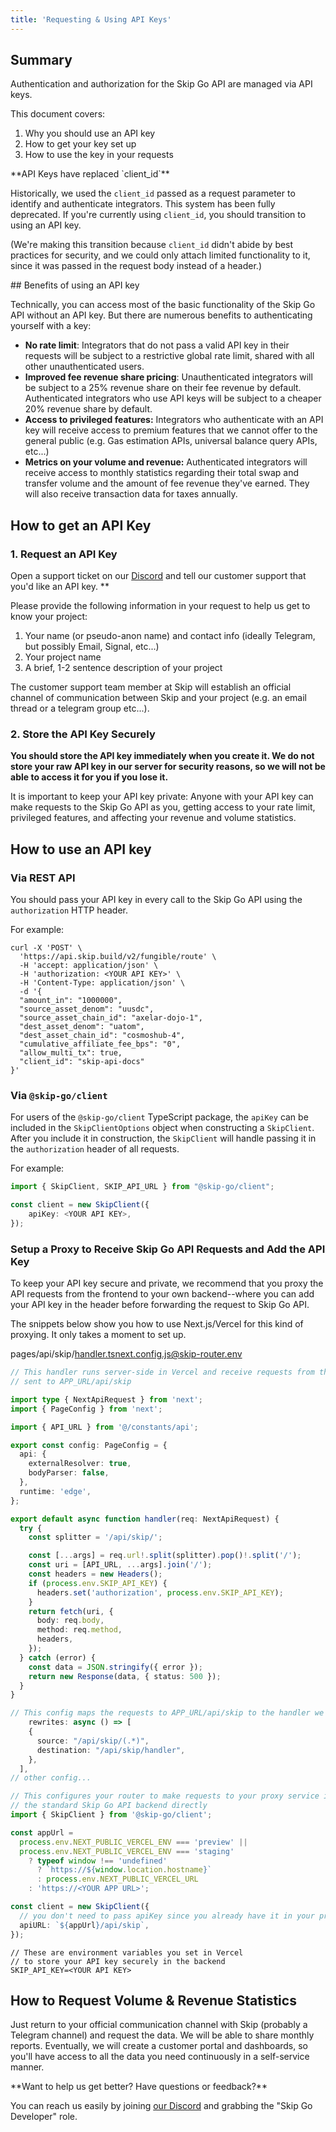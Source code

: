 ```yaml
---
title: 'Requesting & Using API Keys'
---
```


## Summary

Authentication and authorization for the Skip Go API are managed via API keys.

This document covers:

1. Why you should use an API key
2. How to get your key set up
3. How to use the key in your requests

 <Note>
 **API Keys have replaced `client_id`**

Historically, we used the `client_id` passed as a request parameter to identify and authenticate integrators. This system has been fully deprecated. If you're currently using `client_id`, you should transition to using an API key.

(We're making this transition because `client_id` didn't abide by best practices for security, and we could only attach limited functionality to it, since it was passed in the request body instead of a header.)

</Note>
## Benefits of using an API key

Technically, you can access most of the basic functionality of the Skip Go API without an API key. But there are numerous benefits to authenticating yourself with a key:

- **No rate limit**: Integrators that do not pass a valid API key in their requests will be subject to a restrictive global rate limit, shared with all other unauthenticated users.
- **Improved fee revenue share pricing**: Unauthenticated integrators will be subject to a 25% revenue share on their fee revenue by default. Authenticated integrators who use API keys will be subject to a cheaper 20% revenue share by default.
- **Access to privileged features:** Integrators who authenticate with an API key will receive access to premium features that we cannot offer to the general public (e.g. Gas estimation APIs, universal balance query APIs, etc...)
- **Metrics on your volume and revenue:** Authenticated integrators will receive access to monthly statistics regarding their total swap and transfer volume and the amount of fee revenue they've earned. They will also receive transaction data for taxes annually.

## How to get an API Key

### 1\. Request an API Key

Open a support ticket on our [Discord](https://skip.build/discord) and tell our customer support that you'd like an API key. \*\*

Please provide the following information in your request to help us get to know your project:

1. Your name (or pseudo-anon name) and contact info (ideally Telegram, but possibly Email, Signal, etc...)
2. Your project name
3. A brief, 1-2 sentence description of your project

The customer support team member at Skip will establish an official channel of communication between Skip and your project (e.g. an email thread or a telegram group etc...).

### 2\. Store the API Key Securely

**You should store the API key immediately when you create it. We do not store your raw API key in our server for security reasons, so we will not be able to access it for you if you lose it.**

It is important to keep your API key private: Anyone with your API key can make requests to the Skip Go API as you, getting access to your rate limit, privileged features, and affecting your revenue and volume statistics.

## How to use an API key

### Via REST API

You should pass your API key in every call to the Skip Go API using the `authorization` HTTP header.

For example:

```
curl -X 'POST' \
  'https://api.skip.build/v2/fungible/route' \
  -H 'accept: application/json' \
  -H 'authorization: <YOUR API KEY>' \
  -H 'Content-Type: application/json' \
  -d '{
  "amount_in": "1000000",
  "source_asset_denom": "uusdc",
  "source_asset_chain_id": "axelar-dojo-1",
  "dest_asset_denom": "uatom",
  "dest_asset_chain_id": "cosmoshub-4",
  "cumulative_affiliate_fee_bps": "0",
  "allow_multi_tx": true,
  "client_id": "skip-api-docs"
}'

```

### Via `@skip-go/client`

For users of the `@skip-go/client` TypeScript package, the `apiKey` can be included in the `SkipClientOptions` object when constructing a `SkipClient`. After you include it in construction, the `SkipClient` will handle passing it in the `authorization` header of all requests.

For example:

```typescript
import { SkipClient, SKIP_API_URL } from "@skip-go/client";

const client = new SkipClient({
	apiKey: <YOUR API KEY>,
});
```

### Setup a Proxy to Receive Skip Go API Requests and Add the API Key

To keep your API key secure and private, we recommend that you proxy the API requests from the frontend to your own backend--where you can add your API key in the header before forwarding the request to Skip Go API.

The snippets below show you how to use Next.js/Vercel for this kind of proxying. It only takes a moment to set up.

pages/api/skip/handler.tsnext.config.js@skip-router.env

```typescript
// This handler runs server-side in Vercel and receive requests from the frontend
// sent to APP_URL/api/skip

import type { NextApiRequest } from 'next';
import { PageConfig } from 'next';

import { API_URL } from '@/constants/api';

export const config: PageConfig = {
  api: {
    externalResolver: true,
    bodyParser: false,
  },
  runtime: 'edge',
};

export default async function handler(req: NextApiRequest) {
  try {
    const splitter = '/api/skip/';

    const [...args] = req.url!.split(splitter).pop()!.split('/');
    const uri = [API_URL, ...args].join('/');
    const headers = new Headers();
    if (process.env.SKIP_API_KEY) {
      headers.set('authorization', process.env.SKIP_API_KEY);
    }
    return fetch(uri, {
      body: req.body,
      method: req.method,
      headers,
    });
  } catch (error) {
    const data = JSON.stringify({ error });
    return new Response(data, { status: 500 });
  }
}
```

```typescript
// This config maps the requests to APP_URL/api/skip to the handler we just defined
	rewrites: async () => [
    {
      source: "/api/skip/(.*)",
      destination: "/api/skip/handler",
    },
  ],
// other config...
```

```typescript
// This configures your router to make requests to your proxy service instead of
// the standard Skip Go API backend directly
import { SkipClient } from '@skip-go/client';

const appUrl =
  process.env.NEXT_PUBLIC_VERCEL_ENV === 'preview' ||
  process.env.NEXT_PUBLIC_VERCEL_ENV === 'staging'
    ? typeof window !== 'undefined'
      ? `https://${window.location.hostname}`
      : process.env.NEXT_PUBLIC_VERCEL_URL
    : 'https://<YOUR APP URL>';

const client = new SkipClient({
  // you don't need to pass apiKey since you already have it in your proxy handler
  apiURL: `${appUrl}/api/skip`,
});
```

```
// These are environment variables you set in Vercel
// to store your API key securely in the backend
SKIP_API_KEY=<YOUR API KEY>
```

## How to Request Volume & Revenue Statistics

Just return to your official communication channel with Skip (probably a Telegram channel) and request the data. We will be able to share monthly reports. Eventually, we will create a customer portal and dashboards, so you'll have access to all the data you need continuously in a self-service manner.

 <Check>
 **Want to help us get better? Have questions or feedback?**

You can reach us easily by joining [our Discord](https://skip.build/discord) and grabbing the "Skip Go Developer" role.

 </Check>
